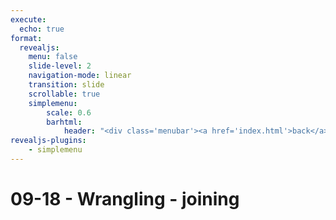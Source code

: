 ```yaml
---
execute:
  echo: true
format:
  revealjs:
    menu: false
    slide-level: 2
    navigation-mode: linear
    transition: slide
    scrollable: true
    simplemenu:
        scale: 0.6
        barhtml:
            header: "<div class='menubar'><a href='index.html'>back</a><ul class='menu'></ul>"
revealjs-plugins:
    - simplemenu
---
```


# 09-18 - Wrangling - joining
